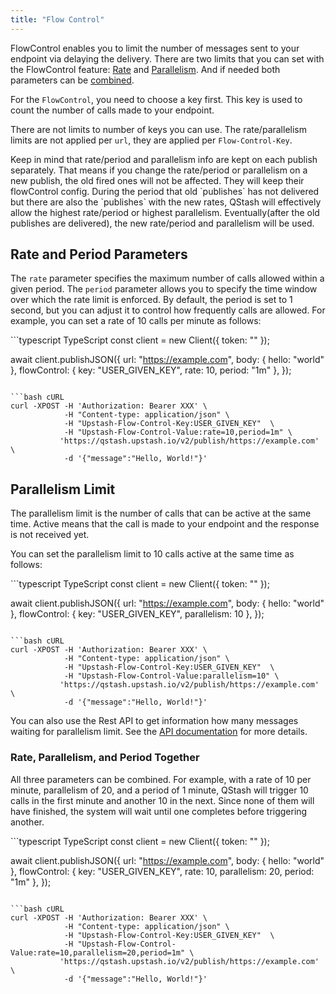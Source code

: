 ```yaml
---
title: "Flow Control"
---
```


FlowControl enables you to limit the number of messages sent to your endpoint via delaying the delivery. 
There are two limits that you can set with the FlowControl feature: [Rate](#rate-limit) and [Parallelism](#parallelism-limit).
And if needed both parameters can be [combined](#rate-and-parallelism-together).

For the `FlowControl`, you need to choose a key first. This key is used to count the number of calls made to your endpoint.

There are not limits to number of keys you can use.
<Warning>
The rate/parallelism limits are not applied per `url`, they are applied per `Flow-Control-Key`. 
</Warning>

<Warning>
Keep in mind that rate/period and parallelism info are kept on each publish separately. That means 
if you change the rate/period or parallelism on a new publish, the old fired ones will not be affected. They will keep their flowControl config. 
During the period that old `publishes` has not delivered but there are also the `publishes` with the new rates, QStash will effectively allow 
the highest rate/period or highest parallelism. Eventually(after the old publishes are delivered), the new rate/period and parallelism will be used.
</Warning>

## Rate and Period Parameters

The `rate` parameter specifies the maximum number of calls allowed within a given period. The `period` parameter allows you to specify the time window over which the rate limit is enforced. By default, the period is set to 1 second, but you can adjust it to control how frequently calls are allowed. For example, you can set a rate of 10 calls per minute as follows:

<CodeGroup>
```typescript TypeScript
const client = new Client({ token: "<QSTASH_TOKEN>" });

await client.publishJSON({
    url: "https://example.com",
    body: { hello: "world" },
    flowControl: { key: "USER_GIVEN_KEY", rate: 10, period: "1m" },
});
```

```bash cURL
curl -XPOST -H 'Authorization: Bearer XXX' \
            -H "Content-type: application/json" \
            -H "Upstash-Flow-Control-Key:USER_GIVEN_KEY"  \
            -H "Upstash-Flow-Control-Value:rate=10,period=1m" \
           'https://qstash.upstash.io/v2/publish/https://example.com' \
            -d '{"message":"Hello, World!"}'
```
</CodeGroup>

## Parallelism Limit

The parallelism limit is the number of calls that can be active at the same time.
Active means that the call is made to your endpoint and the response is not received yet. 

You can set the parallelism limit to 10 calls active at the same time as follows:

<CodeGroup>
```typescript TypeScript
const client = new Client({ token: "<QSTASH_TOKEN>" });

await client.publishJSON({
    url: "https://example.com",
    body: { hello: "world" },
    flowControl: { key: "USER_GIVEN_KEY", parallelism: 10 },
});
```

```bash cURL
curl -XPOST -H 'Authorization: Bearer XXX' \
            -H "Content-type: application/json" \
            -H "Upstash-Flow-Control-Key:USER_GIVEN_KEY"  \
            -H "Upstash-Flow-Control-Value:parallelism=10" \
           'https://qstash.upstash.io/v2/publish/https://example.com' \ 
            -d '{"message":"Hello, World!"}'
```
</CodeGroup>

You can also use the Rest API to get information how many messages waiting for parallelism limit.
See the [API documentation](/qstash/api/flow-control/get) for more details.

### Rate, Parallelism, and Period Together

All three parameters can be combined. For example, with a rate of 10 per minute, parallelism of 20, and a period of 1 minute, QStash will trigger 10 calls in the first minute and another 10 in the next. Since none of them will have finished, the system will wait until one completes before triggering another.

<CodeGroup>
```typescript TypeScript
const client = new Client({ token: "<QSTASH_TOKEN>" });

await client.publishJSON({
    url: "https://example.com",
    body: { hello: "world" },
    flowControl: { key: "USER_GIVEN_KEY", rate: 10, parallelism: 20, period: "1m" },
});
```

```bash cURL
curl -XPOST -H 'Authorization: Bearer XXX' \
            -H "Content-type: application/json" \
            -H "Upstash-Flow-Control-Key:USER_GIVEN_KEY"  \
            -H "Upstash-Flow-Control-Value:rate=10,parallelism=20,period=1m" \
           'https://qstash.upstash.io/v2/publish/https://example.com' \
            -d '{"message":"Hello, World!"}'
```
</CodeGroup>